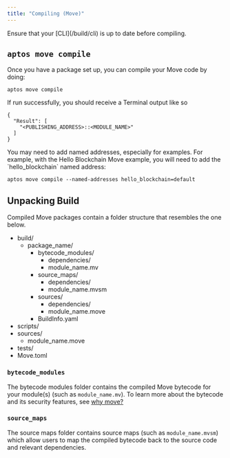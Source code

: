 ```yaml
---
title: "Compiling (Move)"
---
```


<Aside type="note">
  Ensure that your [CLI](/build/cli) is up to date before compiling.
</Aside>






## `aptos move compile`

Once you have a package set up, you can compile your Move code by doing:

```shellscript filename="Terminal"
aptos move compile
```

If run successfully, you should receive a Terminal output like so

```shellscript filename="Terminal"
{
  "Result": [
    "<PUBLISHING_ADDRESS>::<MODULE_NAME>"
  ]
}
```

<Aside type="note">
  You may need to add named addresses, especially for examples.  For example, with the Hello Blockchain Move example, you will need to add the `hello_blockchain` named address:

  ```shellscript filename="Terminal"
  aptos move compile --named-addresses hello_blockchain=default
  ```
</Aside>

## Unpacking Build

Compiled Move packages contain a folder structure that resembles the one below.



<FileTree>

- build/
  - package_name/
    - bytecode_modules/
      - dependencies/
      - module_name.mv
    - source_maps/
      - dependencies/
      - module_name.mvsm
    - sources/
      - dependencies/
      - module_name.move
    - BuildInfo.yaml
- scripts/
- sources/
  - module_name.move
- tests/
- Move.toml

</FileTree>



### `bytecode_modules`

The bytecode modules folder contains the compiled Move bytecode for your module(s) (such as `module_name.mv`).
To learn more about the bytecode and its security features, see [why move?](/build/smart-contracts/why-move)

### `source_maps`

The source maps folder contains source maps (such as `module_name.mvsm`) which allow
users to map the compiled bytecode back to the source code and relevant dependencies.
